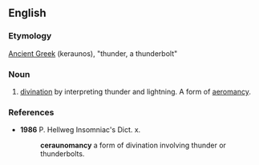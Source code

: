 ==English==

===Etymology===
[[Ancient Greek]] (keraunos), "thunder, a thunderbolt"

===Noun===
{{en-noun|-}}

# [[divination]] by interpreting thunder and lightning. A form of [[aeromancy]].

===References===

*'''1986''' P. Hellweg Insomniac's Dict. x.
*:'''ceraunomancy''' a form of divination involving thunder or thunderbolts.